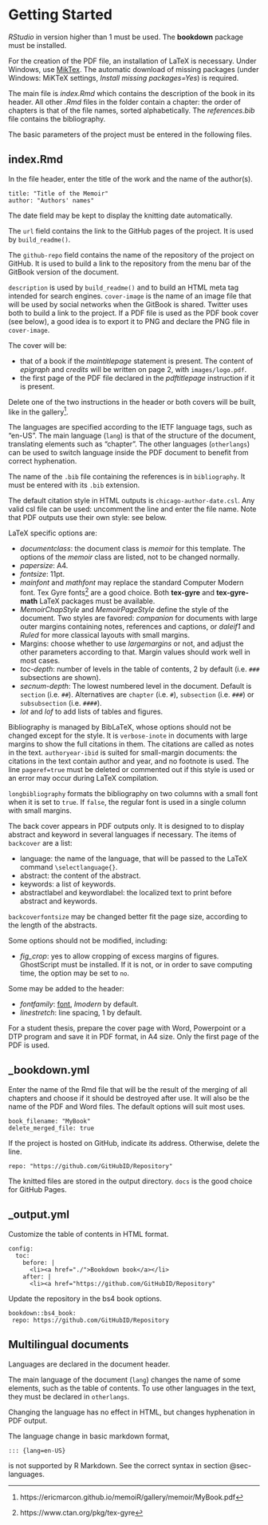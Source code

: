 # Getting Started {#sec-getting_started}

_RStudio_ in version higher than 1 must be used.
The **bookdown** package must be installed.

For the creation of the PDF file, an installation of LaTeX is necessary.
Under Windows, use [MikTex](https://miktex.org/download).
The automatic download of missing packages (under Windows: MiKTeX settings, _Install missing packages=Yes_) is required.

The main file is _index.Rmd_ which contains the description of the book in its header. 
All other _.Rmd_ files in the folder contain a chapter: the order of chapters is that of the file names, sorted alphabetically.
The _references.bib_ file contains the bibliography.

The basic parameters of the project must be entered in the following files.


## index.Rmd {#sec-index}

In the file header, enter the title of the work and the name of the author(s).

    title: "Title of the Memoir" 
    author: "Authors' names"
    
The date field may be kept to display the knitting date automatically.

The `url` field contains the link to the GitHub pages of the project.
It is used by `build_readme()`.

The `github-repo` field contains the name of the repository of the project on GitHub.
It is used to build a link to the repository from the menu bar of the GitBook version of the document.

`description` is used by `build_readme()` and to build an HTML meta tag intended for search engines.
`cover-image` is the name of an image file that will be used by social networks when the GitBook is shared.
Twitter uses both to build a link to the project.
If a PDF file is used as the PDF book cover (see below), a good idea is to export it to PNG and declare the PNG file in `cover-image`.

The cover will be:

- that of a book if the _maintitlepage_ statement is present. 
The content of _epigraph_ and _credits_ will be written on page 2, with `images/logo.pdf`.
- the first page of the PDF file declared in the _pdftitlepage_ instruction if it is present.

Delete one of the two instructions in the header or both covers will be built, like in the gallery[^811].

[^811]: https://ericmarcon.github.io/memoiR/gallery/memoir/MyBook.pdf

The languages are specified according to the IETF language tags, such as "en-US".
The main language (`lang`) is that of the structure of the document, translating elements such as "chapter".
The other languages (`otherlangs`) can be used to switch language inside the PDF document to benefit from correct hyphenation.

The name of the `.bib` file containing the references is in `bibliography`.
It must be entered with its `.bib` extension.

The default citation style in HTML outputs is `chicago-author-date.csl`. 
Any valid csl file can be used: uncomment the line and enter the file name.
Note that PDF outputs use their own style: see below.


LaTeX specific options are:

- _documentclass_: the document class is _memoir_ for this template.
The options of the _memoir_ class are listed, not to be changed normally.
- _papersize_: A4.
- _fontsize_: 11pt.
- _mainfont_ and _mathfont_ may replace the standard Computer Modern font.
Tex Gyre fonts[^812] are a good choice.
Both **tex-gyre** and **tex-gyre-math** LaTeX packages must be available.
- _MemoirChapStyle_ and _MemoirPageStyle_ define the style of the document.
Two styles are favored: _companion_ for documents with large outer margins containing notes, references and captions, or _daleif1_ and _Ruled_ for more classical layouts with small margins.
- Margins: choose whether to use _largemargins_ or not, and adjust the other parameters according to that.
Margin values should work well in most cases.
- _toc-depth_: number of levels in the table of contents, 2 by default (i.e. `###` subsections are shown).
- _secnum-depth_: The lowest numbered level in the document. Default is `section` (i.e. `##`). 
Alternatives are `chapter` (i.e. `#`), `subsection` (i.e. `###`) or `subsubsection` (i.e. `####`).
- _lot_ and _lof_ to add lists of tables and figures.

[^812]: https://www.ctan.org/pkg/tex-gyre

Bibliography is managed by BibLaTeX, whose options should not be changed except for the style.
It is `verbose-inote` in documents with large margins to show the full citations in them.
The citations are called as notes in the text.
`authoryear-ibid` is suited for small-margin documents: the citations in the text contain author and year, and no footnote is used.
The line `pageref=true` must be deleted or commented out if this style is used or an error may occur during LaTeX compilation.

`longbibliography` formats the bibliography on two columns with a small font when it is set to `true`.
If `false`, the regular font is used in a single column with small margins.

The back cover appears in PDF outputs only.
It is designed to to display abstract and keyword in several languages if necessary.
The items of `backcover` are a list:

- language: the name of the language, that will be passed to the LaTeX command `\selectlanguage{}`.
- abstract: the content of the abstract.
- keywords: a list of keywords.
- abstractlabel and keywordlabel: the localized text to print before abstract and keywords.

`backcoverfontsize` may be changed better fit the page size, according to the length of the abstracts.

Some options should not be modified, including:

- *fig_crop*: yes to allow cropping of excess margins of figures.
GhostScript must be installed.
If it is not, or in order to save computing time, the option may be set to `no`.

Some may be added to the header:

- _fontfamily_: [font](https://en.wikibooks.org/wiki/LaTeX/Fonts#Font_families), _lmodern_ by default.
- _linestretch_: line spacing, 1 by default.


For a student thesis, prepare the cover page with Word, Powerpoint or a DTP program and save it in PDF format, in A4 size.
Only the first page of the PDF is used.


## _bookdown.yml

Enter the name of the Rmd file that will be the result of the merging of all chapters and choose if it should be destroyed after use.
It will also be the name of the PDF and Word files.
The default options will suit most uses.

    book_filename: "MyBook"
    delete_merged_file: true


If the project is hosted on GitHub, indicate its address.
Otherwise, delete the line.

    repo: "https://github.com/GitHubID/Repository"

The knitted files are stored in the output directory.
`docs` is the good choice for GitHub Pages.


## _output.yml

Customize the table of contents in HTML format.

    config:
      toc:
        before: |
          <li><a href="./">Bookdown book</a></li>
        after: |
          <li><a href="https://github.com/GitHubID/Repository"

Update the repository in the bs4 book options.

    bookdown::bs4_book:
     repo: https://github.com/GitHubID/Repository


## Multilingual documents

Languages are declared in the document header.

The main language of the document (`lang`) changes the name of some elements, such as the table of contents.
To use other languages in the text, they must be declared in `otherlangs`.

Changing the language has no effect in HTML, but changes hyphenation in PDF output.

The language change in basic markdown format, 
```
::: {lang=en-US}
```
is not supported by R Markdown.
See the correct syntax in section @sec-languages.

